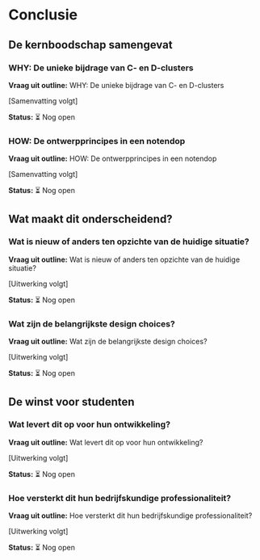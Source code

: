 # Conclusie

## De kernboodschap samengevat

### WHY: De unieke bijdrage van C- en D-clusters

**Vraag uit outline:** WHY: De unieke bijdrage van C- en D-clusters

[Samenvatting volgt]

**Status:** ⏳ Nog open

### HOW: De ontwerpprincipes in een notendop

**Vraag uit outline:** HOW: De ontwerpprincipes in een notendop

[Samenvatting volgt]

**Status:** ⏳ Nog open

## Wat maakt dit onderscheidend?

### Wat is nieuw of anders ten opzichte van de huidige situatie?

**Vraag uit outline:** Wat is nieuw of anders ten opzichte van de huidige situatie?

[Uitwerking volgt]

**Status:** ⏳ Nog open

### Wat zijn de belangrijkste design choices?

**Vraag uit outline:** Wat zijn de belangrijkste design choices?

[Uitwerking volgt]

**Status:** ⏳ Nog open

## De winst voor studenten

### Wat levert dit op voor hun ontwikkeling?

**Vraag uit outline:** Wat levert dit op voor hun ontwikkeling?

[Uitwerking volgt]

**Status:** ⏳ Nog open

### Hoe versterkt dit hun bedrijfskundige professionaliteit?

**Vraag uit outline:** Hoe versterkt dit hun bedrijfskundige professionaliteit?

[Uitwerking volgt]

**Status:** ⏳ Nog open

